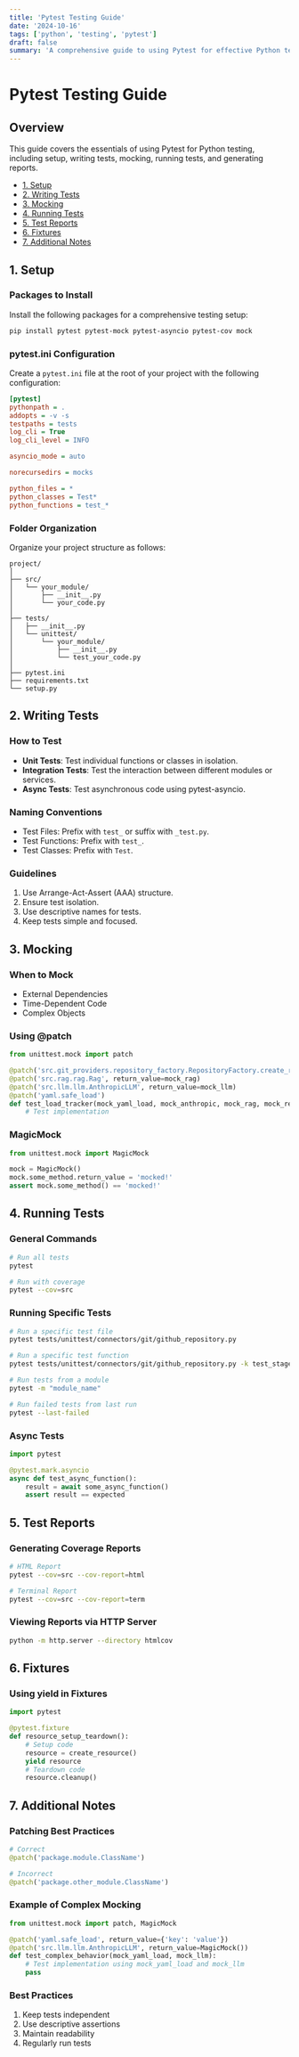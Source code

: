 ```yaml
---
title: 'Pytest Testing Guide'
date: '2024-10-16'
tags: ['python', 'testing', 'pytest']
draft: false
summary: 'A comprehensive guide to using Pytest for effective Python testing'
---
```


# Pytest Testing Guide

## Overview

This guide covers the essentials of using Pytest for Python testing, including setup, writing tests, mocking, running tests, and generating reports.

- [1. Setup](#1-setup)
- [2. Writing Tests](#2-writing-tests)
- [3. Mocking](#3-mocking)
- [4. Running Tests](#4-running-tests)
- [5. Test Reports](#5-test-reports)
- [6. Fixtures](#6-fixtures)
- [7. Additional Notes](#7-additional-notes)

## 1. Setup

### Packages to Install

Install the following packages for a comprehensive testing setup:

```bash
pip install pytest pytest-mock pytest-asyncio pytest-cov mock
```

### pytest.ini Configuration

Create a `pytest.ini` file at the root of your project with the following configuration:

```ini
[pytest]
pythonpath = .
addopts = -v -s
testpaths = tests
log_cli = True
log_cli_level = INFO

asyncio_mode = auto

norecursedirs = mocks

python_files = *
python_classes = Test*
python_functions = test_*
```

### Folder Organization

Organize your project structure as follows:

```
project/
│
├── src/
│   └── your_module/
│       ├── __init__.py
│       └── your_code.py
│
├── tests/
│   ├── __init__.py
│   └── unittest/
│       └── your_module/
│           ├── __init__.py
│           └── test_your_code.py
│
├── pytest.ini
├── requirements.txt
└── setup.py
```

## 2. Writing Tests

### How to Test

- **Unit Tests**: Test individual functions or classes in isolation.
- **Integration Tests**: Test the interaction between different modules or services.
- **Async Tests**: Test asynchronous code using pytest-asyncio.

### Naming Conventions

- Test Files: Prefix with `test_` or suffix with `_test.py`.
- Test Functions: Prefix with `test_`.
- Test Classes: Prefix with `Test`.

### Guidelines

1. Use Arrange-Act-Assert (AAA) structure.
2. Ensure test isolation.
3. Use descriptive names for tests.
4. Keep tests simple and focused.

## 3. Mocking

### When to Mock

- External Dependencies
- Time-Dependent Code
- Complex Objects

### Using @patch

```python
from unittest.mock import patch

@patch('src.git_providers.repository_factory.RepositoryFactory.create_repository', return_value=mock_repo)
@patch('src.rag.rag.Rag', return_value=mock_rag)
@patch('src.llm.llm.AnthropicLLM', return_value=mock_llm)
@patch('yaml.safe_load')
def test_load_tracker(mock_yaml_load, mock_anthropic, mock_rag, mock_repo_factory):
    # Test implementation
```

### MagicMock

```python
from unittest.mock import MagicMock

mock = MagicMock()
mock.some_method.return_value = 'mocked!'
assert mock.some_method() == 'mocked!'
```

## 4. Running Tests

### General Commands

```bash
# Run all tests
pytest

# Run with coverage
pytest --cov=src
```

### Running Specific Tests

```bash
# Run a specific test file
pytest tests/unittest/connectors/git/github_repository.py

# Run a specific test function
pytest tests/unittest/connectors/git/github_repository.py -k test_stage_and_commit_and_push_with_installation_id

# Run tests from a module
pytest -m "module_name"

# Run failed tests from last run
pytest --last-failed
```

### Async Tests

```python
import pytest

@pytest.mark.asyncio
async def test_async_function():
    result = await some_async_function()
    assert result == expected
```

## 5. Test Reports

### Generating Coverage Reports

```bash
# HTML Report
pytest --cov=src --cov-report=html

# Terminal Report
pytest --cov=src --cov-report=term
```

### Viewing Reports via HTTP Server

```bash
python -m http.server --directory htmlcov
```

## 6. Fixtures

### Using yield in Fixtures

```python
import pytest

@pytest.fixture
def resource_setup_teardown():
    # Setup code
    resource = create_resource()
    yield resource
    # Teardown code
    resource.cleanup()
```

## 7. Additional Notes

### Patching Best Practices

```python
# Correct
@patch('package.module.ClassName')

# Incorrect
@patch('package.other_module.ClassName')
```

### Example of Complex Mocking

```python
from unittest.mock import patch, MagicMock

@patch('yaml.safe_load', return_value={'key': 'value'})
@patch('src.llm.llm.AnthropicLLM', return_value=MagicMock())
def test_complex_behavior(mock_yaml_load, mock_llm):
    # Test implementation using mock_yaml_load and mock_llm
    pass
```

### Best Practices

1. Keep tests independent
2. Use descriptive assertions
3. Maintain readability
4. Regularly run tests
